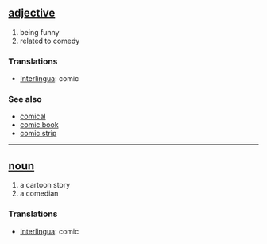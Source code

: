 == [[adjective]] ==
# being funny
# related to comedy

=== Translations ===
*[[Interlingua]]: comic

=== See also ===
*[[comical]]
*[[comic book]]
*[[comic strip]]

----

== [[noun]] ==
# a cartoon story
# a comedian

=== Translations ===
*[[Interlingua]]: comic